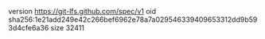 version https://git-lfs.github.com/spec/v1
oid sha256:1e21add249e42c266bef6962e78a7a029546339409653312dd9b593d4cfe6a36
size 32411
